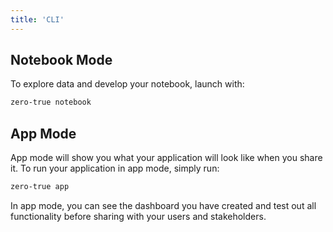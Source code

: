 ```yaml
---
title: 'CLI'
---
```


## Notebook Mode

To explore data and develop your notebook, launch with:

```bash
zero-true notebook
```

## App Mode

App mode will show you what your application will look like when you share it. To run your application in app mode, simply run:

```bash
zero-true app
```

In app mode, you can see the dashboard you have created and test out all functionality before sharing with your users and stakeholders.